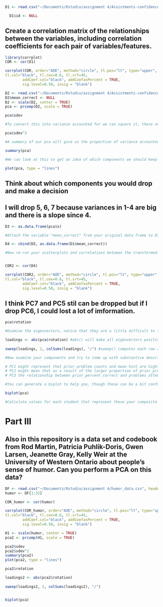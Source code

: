```r
D1 <- read.csv("~/Documents/Rstudio/assignment 4/Assistments-confidence.csv", header = TRUE) 
```

```r
  D1$id <- NULL
```

## Create a correlation matrix of the relationships between the variables, including correlation coefficients for each pair of variables/features.

```r
library(corrplot)
COR <- cor(D1)

corrplot(COR, order="AOE", method="circle", tl.pos="lt", type="upper",        
tl.col="black", tl.cex=0.6, tl.srt=45, 
        addCoef.col="black", addCoefasPercent = TRUE,
        sig.level=0.50, insig = "blank")
```

```r
D2 <- read.csv("~/Documents/Rstudio/assignment 4/Assistments-confidence.csv", header = TRUE) 
D2$mean_correct <- NULL
D2 <- scale(D2, center = TRUE)
pca <- prcomp(D2, scale = TRUE)
```

```r
pca$sdev

#To convert this into variance accounted for we can square it, these numbers are proportional to the eigenvalue

pca$sdev^2

#A summary of our pca will give us the proportion of variance accounted for by each component

summary(pca)

#We can look at this to get an idea of which components we should keep and which we should drop

plot(pca, type = "lines")
```

## Think about which components you would drop and make a decision
## I will drop 5, 6, 7 because variances in 1-4 are big and there is a slope since 4.



```r
D3 <- as.data.frame(pca$x)

#Attach the variable "mean_correct" from your original data frame to D3.

D4 <- cbind(D3, as.data.frame(D1$mean_correct))

#Now re-run your scatterplots and correlations between the transformed data and mean_correct. If you had dropped some components would you have lost important infomation about mean_correct?


COR2 <- cor(D4)

corrplot(COR2, order="AOE", method="circle", tl.pos="lt", type="upper",        
tl.col="black", tl.cex=0.6, tl.srt=45, 
        addCoef.col="black", addCoefasPercent = TRUE,
        sig.level=0.50, insig = "blank")
```

## I think PC7 and PC5 stil can be dropped but if I drop PC6, I could lost a lot of imformation.

```r
pca$rotation

#Examine the eigenvectors, notice that they are a little difficult to interpret. It is much easier to make sense of them if we make them proportional within each component

loadings <- abs(pca$rotation) #abs() will make all eigenvectors positive
  
sweep(loadings, 2, colSums(loadings), "/") #sweep() computes each row as a proportion of the column. (There must be a way to do this with dplyr()?)

#Now examine your components and try to come up with substantive descriptions of what some might represent?

# PC1 might represent that prior problem counts and mean hint are highly related, which may suggest that the more questions students try to answer, the more hints they need.
# PC2 might mean that as a result of the larger proportion of prior_prob_count and mean attempt.
# PC3 the relationship between prior_percent_correct and problems_attempted may indicate that the diligence of students.

#You can generate a biplot to help you, though these can be a bit confusing. They plot the transformed data by the first two components. Therefore, the axes represent the direction of maximum variance. Then mapped onto this point cloud are the original directions of the variables, depicted as red arrows. It is supposed to provide a visualization of which variables "go together". Variables that possibly represent the same underlying construct point in the same direction.  

biplot(pca)

#Calculate values for each student that represent these your composite variables and then create a new correlogram showing their relationship to mean_correct.

```


# Part III  
## Also in this repository is a data set and codebook from Rod Martin, Patricia Puhlik-Doris, Gwen Larsen, Jeanette Gray, Kelly Weir at the University of Western Ontario about people's sense of humor. Can you perform a PCA on this data?

```r
DF <- read.csv("~/Documents/Rstudio/assignment 4/humor_data.csv", header = TRUE) 
humor <- DF[1:32]
```

```r
COR_humor <- cor(humor)

corrplot(COR_humor, order="AOE", method="circle", tl.pos="lt", type="upper",        
tl.col="black", tl.cex=0.6, tl.srt=45, 
        addCoef.col="black", addCoefasPercent = TRUE,
        sig.level=0.50, insig = "blank")
```

```r
H1 <- scale(humor, center = TRUE)
pca2 <- prcomp(H1, scale = TRUE)

pca2$sdev
pca2$sdev^2
summary(pca2)
plot(pca2, type = "lines")

pca2$rotation

loadings2 <- abs(pca2$rotation) 
  
sweep(loadings2, 2, colSums(loadings2), "/")


biplot(pca)
```


